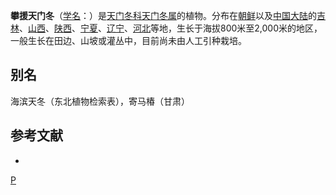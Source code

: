 {{Speciesbox 
| genus = Asparagus
| species = brachyphyllus
| authority = Turcz.
}}
'''攀援天门冬'''（[[学名|学名]]：{{lang|la|''Asparagus brachyphyllus''}}）是[[天门冬科|天门冬科]][[天门冬属|天门冬属]]的植物。分布在[[朝鲜|朝鲜]]以及[[中国大陆|中国大陆]]的[[吉林|吉林]]、[[山西|山西]]、[[陕西|陕西]]、[[宁夏|宁夏]]、[[辽宁|辽宁]]、[[河北|河北]]等地，生长于海拔800米至2,000米的地区，一般生长在田边、山坡或灌丛中，目前尚未由人工引种栽培。

== 别名 ==
海滨天冬（东北植物检索表），寄马椿（甘肃）

== 参考文献 ==
<div class="references-small">
* {{cite web| url =http://www.bioinfo.cn/db05/KmzwSpecies.php?action=view&id=1692| title =攀援天门冬| work =《中国高等植物数据库全库》| publisher =中国科学院微生物研究所| author =昆明植物研究所| accessdate =2009-02-22| deadurl =yes| archiveurl =https://web.archive.org/web/20160305062824/http://www.bioinfo.cn/db05/KmzwSpecies.php?action=view&id=1692| archivedate =2016-03-05}}
</div>
{{Taxonbar|from=Q11078771}}

[[Category:天门冬属|P]]


{{植物小作品}}